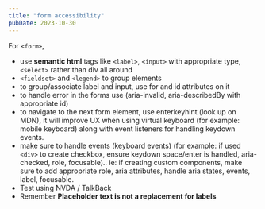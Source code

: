 ```yaml
---
title: "form accessibility"
pubDate: 2023-10-30
---
```


For `<form>`,

- use **semantic html** tags like `<label>`, `<input>` with appropriate type, `<select>` rather than div all around
- `<fieldset>` and `<legend>` to group elements
- to group/associate label and input, use for and id attributes on it
- to handle error in the forms use (aria-invalid, aria-describedBy with appropriate id)
- to navigate to the next form element, use enterkeyhint (look up on MDN), it will improve UX when using virtual keyboard (for example: mobile keyboard) along with event listeners for handling keydown events.
- make sure to handle events (keyboard events) (for example: if used `<div>` to create checkbox, ensure keydown space/enter is handled, aria-checked, role, focusable).. ie: if creating custom components, make sure to add appropriate role, aria attributes, handle aria states, events, label, focusable.
- Test using NVDA / TalkBack
- Remember **Placeholder text is not a replacement for labels**
